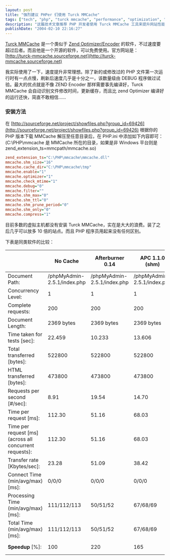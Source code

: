 ---
layout: post
title: "强烈建议 PHPer 们使用 Turck MMCache"
tags: ["tech", "php", "turck mmcache", "performance", "optimization", "open source", "web development"]
description: "这篇技术文章推荐 PHP 开发者使用 Turck MMCache 工具来提升网站性能。作者详细介绍了这款开源软件的优势：它比 Zend Optimizer/Encoder 性能更好，可以免费使用，能自动识别文件修改并更新缓存，实际测试中速度提升显著。文章还提供了详细的安装方法、配置参数以及与其他同类工具（如 Afterburner、APC、PHP Accelerator 和 Zend Performance Suite）的性能对比数据，证明 Turck MMCache 在多项指标上表现最佳。"
publishDate: "2004-02-10 22:16:27"
---

[Turck MMCache](http://turck-mmcache.sourceforge.net/) 是一个类似于 [Zend Optimizer/Encoder](http://www.zend.com/) 的软件，不过速度要超过后者。而且他是一个开源的软件，可以免费使用。官方网站是：[http://turck-mmcache.sourceforge.net](http://turck-mmcache.sourceforge.net)

我实际使用了一下，速度提升非常理想。除了新的或修改过的 PHP 文件第一次运行时有一点点慢，刷新后速度几乎是十分之一，该数量级由 DEBUG 程序做过试验。最大的优点就是不像 ZEND Encoder 那样需要事先编译好，Turck MMCache 会自动识别文件修改时间，更新缓存，而且比 zend Optimizer 编译好的运行还快，简直不敢相信……

### 安装方法

在 [http://sourceforge.net/project/showfiles.php?group_id=69426](http://sourceforge.net/project/showfiles.php?group_id=69426) 根据你的 PHP 版本下载 MMCache 解压至任意目录后，在 PHP.ini 中添加如下内容即可：(C:\PHP\mmcache 是 MMCache 所在的目录，如果是非 Windows 平台则是 zend_extension_ts=mmcpath/mmcache.so)

```ini
zend_extension_ts="C:\PHP\mmcache\mmcache.dll"
mmcache.shm_size="16"
mmcache.cache_dir="C:\PHP\mmcache\tmp"
mmcache.enable="1"
mmcache.optimizer="1"
mmcache.check_mtime="1"
mmcache.debug="0"
mmcache.filter=""
mmcache.shm_max="0"
mmcache.shm_ttl="0"
mmcache.shm_prune_period="0"
mmcache.shm_only="0"
mmcache.compress="1"
```

目前多数的虚拟主机都没有安装 Turck MMCache，实在是大大的浪费。装了之后几乎可以放多 10 倍的站点。而且 PHP 程序员用起来没有任何区别。

下表是同类软件的比较：

| | No Cache | Afterburner 0.14 | APC 1.1.0 (shm) | APC 2.0b | PHP Accelerator 1.3.3r2 | Turck MMCache 2.4.0* | Zend Performance Suite 3.5.0** |
|---|---|---|---|---|---|---|---|
| Document Path: | /phpMyAdmin-2.5.1/index.php | /phpMyAdmin-2.5.1/index.php | /phpMyAdmin-2.5.1/index.php | /phpMyAdmin-2.5.1/index.php | /phpMyAdmin-2.5.1/index.php | /phpMyAdmin-2.5.1/index.php | /phpMyAdmin-2.5.1/index.php |
| Concurrency Level: | 1 | 1 | 1 | 1 | 1 | 1 | 1 |
| Complete requests: | 200 | 200 | 200 | 200 | 200 | 200 | 200 |
| Document Length: | 2369 bytes | 2369 bytes | 2369 bytes | 2369 bytes | 2369 bytes | 2369 bytes | 2369 bytes |
| Time taken for tests [sec]: | 22.459 | 10.233 | 13.606 | 4.864 | 5.080 | 4.622 | 4.689 |
| Total transferred [bytes]: | 522800 | 522800 | 522800 | 522800 | 529200 | 522800 | 522800 |
| HTML transferred [bytes]: | 473800 | 473800 | 473800 | 473800 | 473800 | 473800 | 473800 |
| Requests per second [#/sec]: | 8.91 | 19.54 | 14.70 | 41.12 | 39.37 | **43.27** | 42.65 |
| Time per request [ms]: | 112.30 | 51.16 | 68.03 | 24.32 | 25.40 | **23.11** | 23.45 |
| Time per request [ms] (across all concurrent requests): | 112.30 | 51.16 | 68.03 | 24.32 | 25.40 | **23.11** | 23.45 |
| Transfer rate [Kbytes/sec]: | 23.28 | 51.09 | 38.42 | 107.48 | 104.17 | 113.11 | 111.49 |
| Connect Time (min/avg/max) [ms]: | 0/0/0 | 0/0/0 | 0/0/0 | 0/0/0 | 0/0/0 | 0/0/0 | 0/0/0 |
| Processing Time (min/avg/max) [ms]: | 111/112/113 | 50/51/52 | 67/68/69 | 24/24/25 | 25/25/26 | 22/23/24 | 23/23/24 |
| Total Time (min/avg/max) [ms]: | 111/112/113 | 50/51/52 | 67/68/69 | 24/24/25 | 25/25/26 | 22/23/24 | 23/23/24 |
| **Speedup** [%]: | 100 | 220 | 165 | 462 | 442 | **486 WINNER** | 480 The second |
